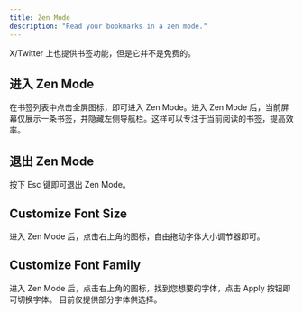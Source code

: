 ```yaml
---
title: Zen Mode
description: "Read your bookmarks in a zen mode."
---
```



<Tip>X/Twitter 上也提供书签功能，但是它并不是免费的。</Tip>

## 进入 Zen Mode

在书签列表中点击全屏图标，即可进入 Zen Mode。进入 Zen Mode 后，当前屏幕仅展示一条书签，并隐藏左侧导航栏。这样可以专注于当前阅读的书签，提高效率。

## 退出 Zen Mode

按下 Esc 键即可退出 Zen Mode。

## Customize Font Size

进入 Zen Mode 后，点击右上角的图标，自由拖动字体大小调节器即可。

## Customize Font Family

进入 Zen Mode 后，点击右上角的图标，找到您想要的字体，点击 Apply 按钮即可切换字体。
目前仅提供部分字体供选择。

<Community />
